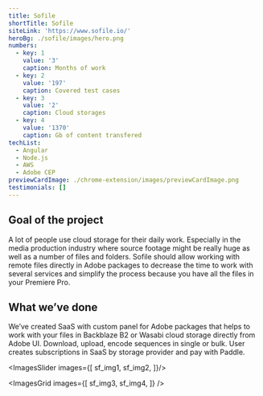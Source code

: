 ```yaml
---
title: Sofile
shortTitle: Sofile
siteLink: 'https://www.sofile.io/'
heroBg: ./sofile/images/hero.png
numbers:
  - key: 1
    value: '3'
    caption: Months of work
  - key: 2
    value: '197'
    caption: Covered test cases
  - key: 3
    value: '2'
    caption: Cloud storages
  - key: 4
    value: '1370'
    caption: Gb of content transfered
techList:
  - Angular
  - Node.js
  - AWS
  - Adobe CEP
previewCardImage: ./chrome-extension/images/previewCardImage.png
testimonials: []
---
```


## <Highlight>Goal</Highlight> of the project

A lot of people use cloud storage for their daily work. Especially in the media production industry where source footage might be really huge as well as a number of files and folders. Sofile should allow working with remote files directly in Adobe packages to decrease the time to work with several services and simplify the process because you have all the files in your Premiere Pro.

## What we’ve done

We’ve created SaaS with custom panel for Adobe packages that helps to work with your files in Backblaze B2 or Wasabi cloud storage directly from Adobe UI. Download, upload, encode sequences in single or bulk. User creates subscriptions in SaaS by storage provider and pay with Paddle.

<ImagesSlider images={[
  sf_img1,
  sf_img2,
]}/>

<ImagesGrid
  images={[
    sf_img3,
    sf_img4,
  ]}
/>

<ExpandedImage
  src={sf_expanded}
/>
